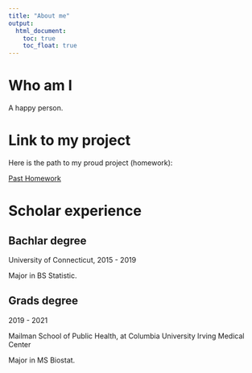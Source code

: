 ```yaml
---
title: "About me"
output: 
  html_document:
    toc: true
    toc_float: true
---
```


# Who am I

A happy person. 


# Link to my project

Here is the path to my proud project (homework):

[Past Homework](https://github.com/Shane-1996/p8105_hw3_sz2872)


# Scholar experience {.tabset}

## Bachlar degree

University of Connecticut, 2015 - 2019

Major in BS Statistic. 

## Grads degree

2019 - 2021

Mailman School of Public Health, at Columbia University Irving Medical Center

Major in MS Biostat.


